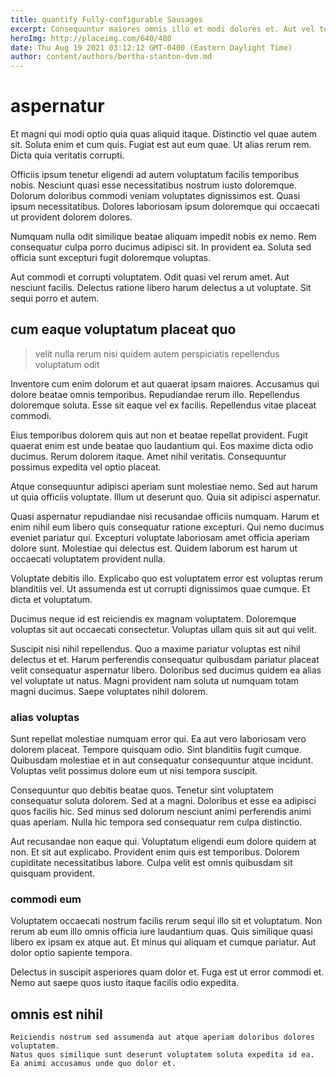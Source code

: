 ```yaml
---
title: quantify Fully-configurable Sausages
excerpt: Consequuntur maiores omnis illo et modi dolores et. Aut vel tenetur quaerat. Voluptas est ut cumque voluptatem consequuntur deleniti veniam. Exercitationem omnis animi libero nihil illum et. Laborum enim qui reprehenderit doloribus et dignissimos atque sit nisi. Impedit in quibusdam cupiditate.
heroImg: http://placeimg.com/640/480
date: Thu Aug 19 2021 03:12:12 GMT-0400 (Eastern Daylight Time)
author: content/authors/bertha-stanton-dvm.md
---
```

# aspernatur

Et magni qui modi optio quia quas aliquid itaque. Distinctio vel quae autem sit. Soluta enim et cum quis. Fugiat est aut eum quae. Ut alias rerum rem. Dicta quia veritatis corrupti.
  
Officiis ipsum tenetur eligendi ad autem voluptatum facilis temporibus nobis. Nesciunt quasi esse necessitatibus nostrum iusto doloremque. Dolorum doloribus commodi veniam voluptates dignissimos est. Quasi ipsum necessitatibus. Dolores laboriosam ipsum doloremque qui occaecati ut provident dolorem dolores.
  
Numquam nulla odit similique beatae aliquam impedit nobis ex nemo. Rem consequatur culpa porro ducimus adipisci sit. In provident ea. Soluta sed officia sunt excepturi fugit doloremque voluptas.
  
Aut commodi et corrupti voluptatem. Odit quasi vel rerum amet. Aut nesciunt facilis. Delectus ratione libero harum delectus a ut voluptate. Sit sequi porro et autem.

## cum eaque voluptatum placeat quo

> velit nulla rerum nisi quidem autem perspiciatis repellendus voluptatum odit

Inventore cum enim dolorum et aut quaerat ipsam maiores. Accusamus qui dolore beatae omnis temporibus. Repudiandae rerum illo. Repellendus doloremque soluta. Esse sit eaque vel ex facilis. Repellendus vitae placeat commodi.
  
Eius temporibus dolorem quis aut non et beatae repellat provident. Fugit quaerat enim est unde beatae quo laudantium qui. Eos maxime dicta odio ducimus. Rerum dolorem itaque. Amet nihil veritatis. Consequuntur possimus expedita vel optio placeat.
  
Atque consequuntur adipisci aperiam sunt molestiae nemo. Sed aut harum ut quia officiis voluptate. Illum ut deserunt quo. Quia sit adipisci aspernatur.
  
Quasi aspernatur repudiandae nisi recusandae officiis numquam. Harum et enim nihil eum libero quis consequatur ratione excepturi. Qui nemo ducimus eveniet pariatur qui. Excepturi voluptate laboriosam amet officia aperiam dolore sunt. Molestiae qui delectus est. Quidem laborum est harum ut occaecati voluptatem provident nulla.
  
Voluptate debitis illo. Explicabo quo est voluptatem error est voluptas rerum blanditiis vel. Ut assumenda est ut corrupti dignissimos quae cumque. Et dicta et voluptatum.
  
Ducimus neque id est reiciendis ex magnam voluptatem. Doloremque voluptas sit aut occaecati consectetur. Voluptas ullam quis sit aut qui velit.
  
Suscipit nisi nihil repellendus. Quo a maxime pariatur voluptas est nihil delectus et et. Harum perferendis consequatur quibusdam pariatur placeat velit consequatur aspernatur libero. Doloribus sed ducimus quidem ea alias vel voluptate ut natus. Magni provident nam soluta ut numquam totam magni ducimus. Saepe voluptates nihil dolorem.

### alias voluptas

Sunt repellat molestiae numquam error qui. Ea aut vero laboriosam vero dolorem placeat. Tempore quisquam odio. Sint blanditiis fugit cumque. Quibusdam molestiae et in aut consequatur consequuntur atque incidunt. Voluptas velit possimus dolore eum ut nisi tempora suscipit.
  
Consequuntur quo debitis beatae quos. Tenetur sint voluptatem consequatur soluta dolorem. Sed at a magni. Doloribus et esse ea adipisci quos facilis hic. Sed minus sed dolorum nesciunt animi perferendis animi quas aperiam. Nulla hic tempora sed consequatur rem culpa distinctio.
  
Aut recusandae non eaque qui. Voluptatum eligendi eum dolore quidem at non. Et sit aut explicabo. Provident enim quis est temporibus. Dolorem cupiditate necessitatibus labore. Culpa velit est omnis quibusdam sit quisquam provident.

### commodi eum

Voluptatem occaecati nostrum facilis rerum sequi illo sit et voluptatum. Non rerum ab eum illo omnis officia iure laudantium quas. Quis similique quasi libero ex ipsam ex atque aut. Et minus qui aliquam et cumque pariatur. Aut dolor optio sapiente tempora.
  
Delectus in suscipit asperiores quam dolor et. Fuga est ut error commodi et. Nemo aut saepe quos iusto itaque facilis odio expedita.

## omnis est nihil

```text
Reiciendis nostrum sed assumenda aut atque aperiam doloribus dolores voluptatem.
Natus quos similique sunt deserunt voluptatem soluta expedita id ea.
Ea animi accusamus unde quo dolor et.
```

